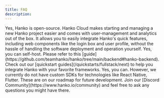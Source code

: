 ```yaml
---
title: FAQ
description:
---
```


<AccordionGroup>
<Accordion title="Is Hanko open-source?">
Yes, Hanko is open-source.
</Accordion>

<Accordion title="What is Hanko Cloud?">
Hanko Cloud makes starting and managing a new Hanko project easier and comes with user-management and analytics out of the box. It allows you to easily integrate Hanko's quick features, including web components like the login box and user profile, without the hassle of handling the software deployment and operation yourself.
</Accordion>

<Accordion title="Can I self-host Hanko?">
  Yes, you can self-host. Please refer to this
  [guide](https://github.com/teamhanko/hanko/tree/main/backend#hanko-backend).
</Accordion>

<Accordion title="How can I integrate Hanko to my app?">
  Check out our [quickstart guides](/quickstarts/fullstack/next) to help you
  integrate Hanko with your favorite frameworks.
</Accordion>

<Accordion title="Can I integrate Hanko to a Mobile app?">
Yes, you can. However, we currently do not have custom SDKs for technologies like React Native, Flutter. These are on our roadmap for future development.
</Accordion>
<Accordion title="My question is not listed here">
Join our [Discord Community](https://www.hanko.io/community) and feel free to ask any questions you might have there.
</Accordion>
</AccordionGroup>
